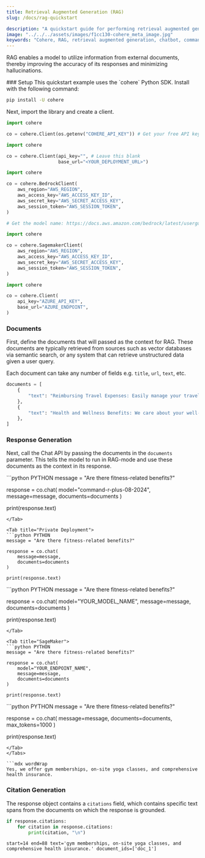 ```yaml
---
title: Retrieval Augmented Generation (RAG)
slug: /docs/rag-quickstart

description: "A quickstart guide for performing retrieval augmented generation (RAG) with Cohere's Command models."
image: "../../../assets/images/f1cc130-cohere_meta_image.jpg"  
keywords: "Cohere, RAG, retrieval augmented generation, chatbot, command models"
---
```

RAG enables a model to utilize information from external documents, thereby improving the accuracy of its responses and minimizing hallucinations.

<Steps>
### Setup
This quickstart example uses the `cohere` Python SDK. Install with the following command:

```bash
pip install -U cohere
```

Next, import the library and create a client.

<Tabs>
<Tab title="Cohere Platform">

```python PYTHON
import cohere

co = cohere.Client(os.getenv("COHERE_API_KEY")) # Get your free API key here: https://dashboard.cohere.com/api-keys
```

</Tab>
<Tab title="Private Deployment">

```python PYTHON
import cohere

co = cohere.Client(api_key="", # Leave this blank
                   base_url="<YOUR_DEPLOYMENT_URL>")
```

</Tab>

<Tab title="Bedrock">

```python PYTHON
import cohere

co = cohere.BedrockClient(
    aws_region="AWS_REGION",
    aws_access_key="AWS_ACCESS_KEY_ID",
    aws_secret_key="AWS_SECRET_ACCESS_KEY",
    aws_session_token="AWS_SESSION_TOKEN",
)

# Get the model name: https://docs.aws.amazon.com/bedrock/latest/userguide/models-supported.html
```
</Tab>

<Tab title="SageMaker">

```python PYTHON
import cohere

co = cohere.SagemakerClient(
    aws_region="AWS_REGION",
    aws_access_key="AWS_ACCESS_KEY_ID",
    aws_secret_key="AWS_SECRET_ACCESS_KEY",
    aws_session_token="AWS_SESSION_TOKEN",
)
```
</Tab>

<Tab title="Azure AI">

```python PYTHON
import cohere

co = cohere.Client(
    api_key="AZURE_API_KEY",
    base_url="AZURE_ENDPOINT",
)
```
</Tab>

</Tabs>

### Documents

First, define the documents that will passed as the context for RAG. These documents are typically retrieved from sources such as vector databases via semantic search, or any system that can retrieve unstructured data given a user query.

Each document can take any number of fields e.g. `title`, `url`, `text`, etc.

```python PYTHON
documents = [
    {
        "text": "Reimbursing Travel Expenses: Easily manage your travel expenses by submitting them through our finance tool. Approvals are prompt and straightforward."
    },
    {
        "text": "Health and Wellness Benefits: We care about your well-being and offer gym memberships, on-site yoga classes, and comprehensive health insurance."
    },
]
```
### Response Generation

Next, call the Chat API by passing the documents in the `documents` parameter. This tells the model to run in RAG-mode and use these documents as the context in its response.

<Tabs>
<Tab title="Cohere Platform">
```python PYTHON
message = "Are there fitness-related benefits?"

response = co.chat(
    model="command-r-plus-08-2024",
    message=message,
    documents=documents
)

print(response.text)
```
</Tab>

<Tab title="Private Deployment">
```python PYTHON
message = "Are there fitness-related benefits?"

response = co.chat(
    message=message,
    documents=documents
)

print(response.text)
```
</Tab>

<Tab title="AWS Bedrock">
```python PYTHON
message = "Are there fitness-related benefits?"

response = co.chat(
    model="YOUR_MODEL_NAME",
    message=message,
    documents=documents
)

print(response.text)
```
</Tab>

<Tab title="SageMaker">
```python PYTHON
message = "Are there fitness-related benefits?"

response = co.chat(
    model="YOUR_ENDPOINT_NAME",
    message=message,
    documents=documents
)

print(response.text)
```
</Tab>

<Tab title="Azure AI">
```python PYTHON
message = "Are there fitness-related benefits?"

response = co.chat(
    message=message,
    documents=documents,
    max_tokens=1000
)

print(response.text)
```
</Tab>
</Tabs>

```mdx wordWrap
Yes, we offer gym memberships, on-site yoga classes, and comprehensive health insurance.

```

### Citation Generation

The response object contains a `citations` field, which contains specific text spans from the documents on which the response is grounded.

```python PYTHON
if response.citations:
    for citation in response.citations:
        print(citation, "\n")
```

```mdx wordWrap
start=14 end=88 text='gym memberships, on-site yoga classes, and comprehensive health insurance.' document_ids=['doc_1'] 

```

</Steps>